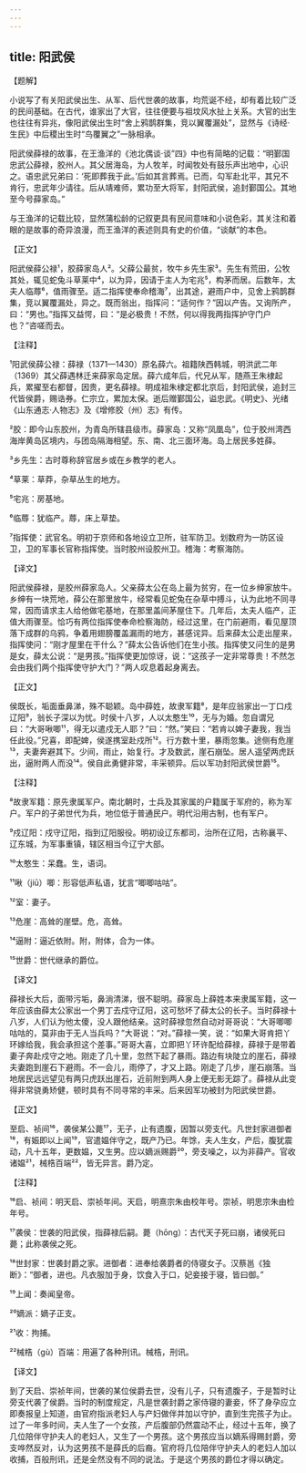 ```yaml
---
---
---
```

title: 阳武侯
---




【题解】


小说写了有关阳武侯出生、从军、后代世袭的故事，均荒诞不经，却有着比较广泛的民间基础。在古代，谁家出了大官，往往便要与祖坟风水扯上关系。大官的出生也往往有异兆，像阳武侯出生时“舍上鸦鹊群集，竞以翼覆漏处”，显然与《诗经·生民》中后稷出生时“鸟覆翼之”一脉相承。

阳武侯薛禄的故事，在王渔洋的《池北偶谈·谈”四》中也有简略的记载：“明鄞国忠武公薛禄，胶州人。其父居海岛，为人牧羊，时闻牧处有鼓乐声出地中，心识之。语忠武兄弟曰：‘死即葬我于此。’后如其言葬焉。已而，勾军赴北平，其兄不肯行，忠武年少请往。后从靖难师，累功至大将军，封阳武侯，追封鄞国公。其地至今号薛家岛。”

与王渔洋的记载比较，显然蒲松龄的记叙更具有民间意味和小说色彩，其关注和着眼的是故事的奇异浪漫，而王渔洋的表述则具有史的价值，“谈献”的本色。


【正文】

阳武侯薛公禄¹，胶薛家岛人²。父薛公最贫，牧牛乡先生家³。先生有荒田，公牧其处，辄见蛇兔斗草莱中⁴，以为异，因请于主人为宅兆⁵，构茅而居。后数年，太夫人临蓐⁶，值雨骤至。适二指挥使奉命稽海⁷，出其途，避雨户中，见舍上鸦鹊群集，竞以翼覆漏处，异之。既而翁出，指挥问：“适何作？”因以产告。又询所产，曰：“男也。”指挥又益愕，曰：“是必极贵！不然，何以得我两指挥护守门户也？”咨嗟而去。

【注释】


¹阳武侯薛公禄：薛禄（1371—1430）原名薛六。祖籍陕西韩城，明洪武二年（1369）其父薛遇林迁来薛家岛定居。薛六成年后，代兄从军，随燕王朱棣起兵，累擢至右都督，因贵，更名薛禄。明成祖朱棣定都北京后，封阳武侯，追封三代皆侯爵，赐诰券。仁宗立，累加太保。逝后赠鄞国公，谥忠武。《明史》、光绪《山东通志·人物志》及《增修胶（州）志》有传。

²胶：即今山东胶州，为青岛所辖县级市。薛家岛：又称“凤凰岛”，位于胶州湾西海岸黄岛区境内，与团岛隔海相望。东、南、北三面环海。岛上居民多姓薛。

³乡先生：古时尊称辞官居乡或在乡教学的老人。

⁴草莱：草莽，杂草丛生的地方。

⁵宅兆：房基地。

⁶临蓐：犹临产。蓐，床上草垫。

⁷指挥使：武官名。明初于京师和各地设立卫所，驻军防卫。划数府为一防区设卫，卫的军事长官称指挥使。当时胶州设胶州卫。稽海：考察海防。





【译文】


阳武侯薛禄，是胶州薛家岛人。父亲薛太公在岛上最为贫穷，在一位乡绅家放牛。乡绅有一块荒地，薛公在那里放牛，经常看见蛇兔在杂草中搏斗，认为此地不同寻常，因而请求主人给他做宅基地，在那里盖间茅屋住下。几年后，太夫人临产，正值大雨骤至。恰巧有两位指挥使奉命检察海防，经过这里，在门前避雨，看见屋顶落下成群的乌鸦，争着用翅膀覆盖漏雨的地方，甚感诧异。后来薛太公走出屋来，指挥使问：“刚才屋里在干什么？”薛太公告诉他们在生小孩。指挥使又问生的是男是女，薛太公说：“是男孩。”指挥使更加惊讶，说：“这孩子一定非常尊贵！不然怎会由我们两个指挥使守护大门？”两人叹息着起身离去。


【正文】

侯既长，垢面垂鼻涕，殊不聪颖。岛中薛姓，故隶军籍⁸，是年应翁家出一丁口戍辽阳⁹，翁长子深以为忧。时侯十八岁，人以太憨生¹⁰，无与为婚。忽自谓兄曰：“大哥啾唧¹¹，得无以遣戍无人耶？”曰：“然。”笑曰：“若肯以婢子妻我，我当任此役。”兄喜，即配婢，侯遂携室赴戍所¹²。行方数十里，暴雨忽集。途侧有危崖¹³，夫妻奔避其下。少间，雨止，始复行。才及数武，崖石崩坠。居人遥望两虎跃出，逼附两人而没¹⁴。侯自此勇健非常，丰采顿异。后以军功封阳武侯世爵¹⁵。

【注释】


⁸故隶军籍：原先隶属军户。南北朝时，士兵及其家属的户籍属于军府的，称为军户。军户的子弟世代为兵，地位低于普通民户。明代沿用古制，也有军户。

⁹戍辽阳：戍守辽阳，指到辽阳服役。明初设辽东都司，治所在辽阳，古称襄平、辽东城，为军事重镇，辖区相当今辽宁大部。

¹⁰太憨生：呆蠢。生，语词。

¹¹啾（jiū）唧：形容低声私语，犹言“唧唧咕咕”。

¹²室：妻子。

¹³危崖：高耸的崖壁。危，高耸。

¹⁴逼附：逼近依附。附，附体，合为一体。

¹⁵世爵：世代继承的爵位。





【译文】


薛禄长大后，面带污垢，鼻淌清涕，很不聪明。薛家岛上薛姓本来隶属军籍，这一年应该由薛太公家出一个男丁去戍守辽阳，这可愁坏了薛太公的长子。当时薛禄十八岁，人们认为他太傻，没人跟他结亲。这时薛禄忽然自动对哥哥说：“大哥唧唧咕咕的，莫非由于无人当兵吗？”大哥说：“对。”薛禄一笑，说：“如果大哥肯把丫环嫁给我，我会承担这个差事。”哥哥大喜，立即把丫环许配给薛禄，薛禄于是带着妻子奔赴戍守之地。刚走了几十里，忽然下起了暴雨。路边有块陡立的崖石，薛禄夫妻跑到崖石下避雨。不一会儿，雨停了，才又上路。刚走了几步，崖石崩落。当地居民远远望见有两只虎跃出崖石，近前附到两人身上便无影无踪了。薛禄从此变得非常骁勇矫健，顿时具有不同寻常的丰采。后来因军功被封为阳武侯世爵。


【正文】

至启、祯间¹⁶，袭侯某公薨¹⁷，无子，止有遗腹，因暂以旁支代。凡世封家进御者¹⁸，有娠即以上闻¹⁹，官遣媪伴守之，既产乃已。年馀，夫人生女，产后，腹犹震动，凡十五年，更数媪，又生男。应以嫡派赐爵²⁰，旁支噪之，以为非薛产。官收诸媪²¹，械梏百端²²，皆无异言。爵乃定。

【注释】


¹⁶启、祯间：明天启、崇祯年间。天启，明熹宗朱由校年号。崇祯，明思宗朱由检年号。

¹⁷袭侯：世袭的阳武侯，指薛禄后嗣。薨（hōng）：古代天子死曰崩，诸侯死曰薨；此称袭侯之死。

¹⁸世封家：世袭封爵之家。进御者：进奉给袭爵者的侍寝女子。汉蔡邕《独断》：“御者，进也。凡衣服加于身，饮食入于口，妃妾接于寝，皆曰御。”

¹⁹上闻：奏闻皇帝。

²⁰嫡派：嫡子正支。

²¹收：拘捕。

²²械梏（gù）百端：用遍了各种刑讯。械梏，刑讯。





【译文】


到了天启、崇祯年间，世袭的某位侯爵去世，没有儿子，只有遗腹子，于是暂时让旁支代袭了侯爵。当时的制度规定，凡是世袭封爵之家侍寝的妻妾，怀了身孕应立即奏报皇上知道，由官府指派老妇人与产妇做伴并加以守护，直到生完孩子为止。过了一年多时间，夫人生了一个女孩，产后腹部仍然震动不止，经过十五年，换了几位陪伴守护夫人的老妇人，又生了一个男孩。这个男孩应当以嫡系得赐封爵，旁支哗然反对，认为这男孩不是薛氏的后裔。官府将几位陪伴守护夫人的老妇人加以收捕，百般刑讯，还是全然没有不同的说法。于是这个男孩的爵位才得以确定。